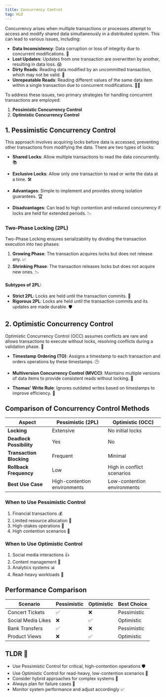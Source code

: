 ```yaml
---
title: Concurrency Control
tag: HLD
---
```


Concurrency arises when multiple transactions or processes attempt to access and modify shared data simultaneously in a distributed system. This can lead to various issues, including:

- **Data Inconsistency**: Data corruption or loss of integrity due to concurrent modifications. 🤯
- **Lost Updates**: Updates from one transaction are overwritten by another, resulting in data loss. 😱
- **Dirty Reads**: Reading data modified by an uncommitted transaction, which may not be valid. 🤔
- **Unrepeatable Reads**: Reading different values of the same data item within a single transaction due to concurrent modifications. 🤷‍♂️

To address these issues, two primary strategies for handling concurrent transactions are employed:

1. **Pessimistic Concurrency Control**
2. **Optimistic Concurrency Control**

## **1. Pessimistic Concurrency Control**

<MDXImage src="/png/hld/locking.png" alt="Concurrency Control" />

This approach involves acquiring locks before data is accessed, preventing other transactions from modifying the data. There are two types of locks:

- **Shared Locks**: Allow multiple transactions to read the data concurrently. 📚
- **Exclusive Locks**: Allow only one transaction to read or write the data at a time. 🛠️

- **Advantages**: Simple to implement and provides strong isolation guarantees. 🏆
- **Disadvantages**: Can lead to high contention and reduced concurrency if locks are held for extended periods. 📉

### **Two-Phase Locking (2PL)**
Two-Phase Locking ensures serializability by dividing the transaction execution into two phases:

1. **Growing Phase**: The transaction acquires locks but does not release any. 📈
2. **Shrinking Phase**: The transaction releases locks but does not acquire new ones. 📉

#### **Subtypes of 2PL:**

- **Strict 2PL**: Locks are held until the transaction commits. 🚫
- **Rigorous 2PL**: Locks are held until the transaction commits and its updates are made durable. 🛡️

## **2. Optimistic Concurrency Control**
Optimistic Concurrency Control (OCC) assumes conflicts are rare and allows transactions to execute without locks, resolving conflicts during a validation phase. 🤞

- **Timestamp Ordering (TO)**: Assigns a timestamp to each transaction and orders operations by these timestamps. 🕒

- **Multiversion Concurrency Control (MVCC)**: Maintains multiple versions of data items to provide consistent reads without locking. 🔄

- **Thomas' Write Rule**: Ignores outdated writes based on timestamps to improve efficiency. 📝

## **Comparison of Concurrency Control Methods**

| **Aspect**            | **Pessimistic (2PL)**      | **Optimistic (OCC)**        |
|------------------------|----------------------------|-----------------------------|
| **Locking**            | Extensive                  | No initial locks            |
| **Deadlock Possibility**| Yes                        | No                          |
| **Transaction Blocking**| Frequent                   | Minimal                     |
| **Rollback Frequency** | Low                        | High in conflict scenarios  |
| **Best Use Case**      | High-contention environments | Low-contention environments |

### When to Use Pessimistic Control
1. Financial transactions 💰
2. Limited resource allocation 🎫
3. High-stakes operations 🏦
4. High contention scenarios 👥

### When to Use Optimistic Control
1. Social media interactions 👍
2. Content management 📝
3. Analytics systems 📊
4. Read-heavy workloads 👀

## Performance Comparison

| Scenario | Pessimistic | Optimistic | Best Choice |
|----------|-------------|------------|-------------|
| Concert Tickets | ✅ | ❌ | Pessimistic |
| Social Media Likes | ❌ | ✅ | Optimistic |
| Bank Transfers | ✅ | ❌ | Pessimistic |
| Product Views | ❌ | ✅ | Optimistic |

## TLDR 📌
- Use Pessimistic Control for critical, high-contention operations 🛡️
- Use Optimistic Control for read-heavy, low-contention scenarios 🚀
- Consider hybrid approaches for complex systems 🔄
- Always plan for failure cases 🔧
- Monitor system performance and adjust accordingly 📈
